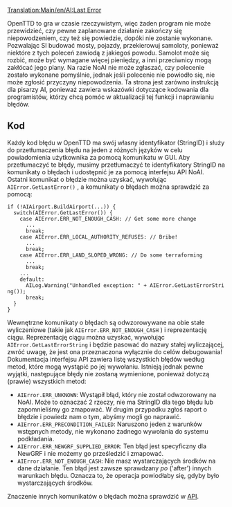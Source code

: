 [[Translation:Main/en/AI:Last Error]]
{{en/-}}
<!--{{en/NoAI}}-->{{pl/NoAI}}

OpenTTD to gra w czasie rzeczywistym, więc żaden program nie może przewidzieć, czy pewne zaplanowane działanie zakończy się niepowodzeniem, czy też się powiedzie, dopóki nie zostanie wykonane. Pozwalając SI budować mosty, pojazdy, przekierowuj samoloty, ponieważ niektóre z tych poleceń zawiodą z jakiegoś powodu. Samolot może się rozbić, może być wymagane więcej pieniędzy, a inni przeciwnicy mogą zakłócać jego plany. Na razie NoAI nie może zgłaszać, czy polecenie zostało wykonane pomyślnie, jednak jeśli polecenie nie powiodło się, nie może zgłosić przyczyny niepowodzenia. Ta strona jest zarówno instrukcją dla pisarzy AI, ponieważ zawiera wskazówki dotyczące kodowania dla programistów, którzy chcą pomóc w aktualizacji tej funkcji i naprawianiu błędów.

== Kod ==
Każdy kod błędu w OpenTTD ma swój własny identyfikator (StringID) i służy do przetłumaczenia błędu na jeden z różnych języków w celu powiadomienia użytkownika za pomocą komunikatu w GUI. Aby przetłumaczyć te błędy, musimy przetłumaczyć te identyfikatory StringID na komunikaty o błędach i udostępnić je za pomocą interfejsu API NoAI. Ostatni komunikat o błędzie można uzyskać, wywołując <code>AIError.GetLastError()</code> , a komunikaty o błędach można sprawdzić za pomocą:

 if (!AIAirport.BuildAirport(...)) {
   switch(AIError.GetLastError()) {
     case AIError.ERR_NOT_ENOUGH_CASH: // Get some more change
       ...
       break;
     case AIError.ERR_LOCAL_AUTHORITY_REFUSES: // Bribe!
       ...
       break;
     case AIError.ERR_LAND_SLOPED_WRONG: // Do some terraforming
       ...
       break;
     ...
     default:
       AILog.Warning("Unhandled exception: " + AIError.GetLastErrorString());
       break;
   }
 }

Wewnętrzne komunikaty o błędach są odwzorowywane na obie stałe wyliczeniowe (takie jak <code>AIError.ERR_NOT_ENOUGH_CASH</code> ) i reprezentację ciągu. Reprezentację ciągu można uzyskać, wywołując <code>AIError.GetLastErrorString</code> i będzie pasować do nazwy stałej wyliczającej, zwróć uwagę, że jest ona przeznaczona wyłącznie do celów debugowania! Dokumentacja interfejsu API zawiera listę wszystkich błędów według metod, które mogą wystąpić po jej wywołaniu. Istnieją jednak pewne wyjątki, następujące błędy nie zostaną wymienione, ponieważ dotyczą (prawie) wszystkich metod:

* <code>AIError.ERR_UNKNOWN</code>: Wystąpił błąd, który nie został odwzorowany na NoAI. Może to oznaczać 2 rzeczy, nie ma StringID dla tego błędu lub zapomnieliśmy go zmapować. W drugim przypadku zgłoś raport o błędzie i powiedz nam o tym, abyśmy mogli go naprawić.
* <code>AIError.ERR_PRECONDITION_FAILED</code>: Naruszono jeden z warunków wstępnych metody, nie wykonano żadnego wywołania do systemu podkładania.
* <code>AIError.ERR_NEWGRF_SUPPLIED_ERROR</code>: Ten błąd jest specyficzny dla NewGRF i nie możemy go prześledzić i zmapować.
* <code>AIError.ERR_NOT_ENOUGH_CASH</code>: Nie masz wystarczających środków na dane działanie. Ten błąd jest zawsze sprawdzany ''po'' ('after') innych warunkach błędu. Oznacza to, że operacja powiodłaby się, gdyby było wystarczających środków.

Znaczenie innych komunikatów o błędach można sprawdzić w [http://noai.openttd.org/docs/ API].